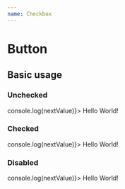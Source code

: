 ```yaml
---
name: Checkbox
---
```



# Button

<PropsTable of={Checkbox} />

## Basic usage

### Unchecked

<Playground>
    <Checkbox value={false} onChange={nextValue => console.log(nextValue)}>
        Hello World!
    </Checkbox>
</Playground>

### Checked

<Playground>
    <Checkbox value={true} onChange={nextValue => console.log(nextValue)}>
        Hello World!
    </Checkbox>
</Playground>

### Disabled

<Playground>
    <Checkbox disabled={true} value={true} onChange={nextValue => console.log(nextValue)}>
        Hello World!
    </Checkbox>
</Playground>
